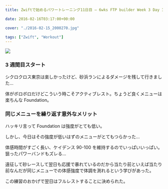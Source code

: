 ---
title: Zwiftで始めるパワートレーニング11日目 – 6wks FTP builder Week 3 Day 1

date: 2016-02-16T03:17:00+00:00

cover: "./2016-02-15_2000270.jpg"

tags: ["Zwift", "Workout"]
---

![ ](./2016-02-15_2000270.jpg)

### 3 週間目スタート

シクロクロス東京は楽しかったけど、砂浜ランによるダメージを残して行きました…

体がボロボロだけどこういう時こそアクティブレスト。ちょうど良くメニューは楽ちんな Foundation。

### 同じメニューを繰り返す意外なメリット

ハッキリ言って Foundation は強度がとても低い。

しかし、今日はその強度が低いはずのメニューがとてもつらかった…

体感時間がすごく長い、ケイデンス 90-100 を維持するのでいっぱいいっぱい。狙ったパワーバンドもズレる…

遠征して砂レースして翌日も応援で暴れているのだから当たり前といえば当たり前なんだが同じメニューでの体感強度で体調を測れるという学びがあった。

この練習のおかげで翌日はフルレストすることに決められた。

<LinkBox isAmazonLink url="https://www.amazon.co.jp/dp/B0050GL5GM/" />
